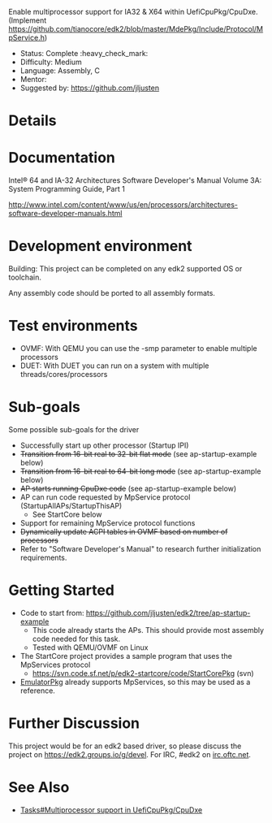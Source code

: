 Enable multiprocessor support for IA32 & X64 within UefiCpuPkg/CpuDxe.  (Implement [[MdePkg/Include/Protocol/MpService.h|https://github.com/tianocore/edk2/blob/master/MdePkg/Include/Protocol/MpService.h]])

* Status: Complete :heavy_check_mark:
* Difficulty: Medium
* Language: Assembly, C
* Mentor:
* Suggested by: [[@jljusten|https://github.com/jljusten]]

= Details =

= Documentation =

Intel® 64 and IA-32 Architectures Software Developer's Manual Volume 3A: System Programming Guide, Part 1

http://www.intel.com/content/www/us/en/processors/architectures-software-developer-manuals.html

= Development environment =
Building: This project can be completed on any edk2 supported OS or toolchain.

Any assembly code should be ported to all assembly formats.

= Test environments =

* OVMF: With QEMU you can use the -smp parameter to enable multiple processors
* DUET: With DUET you can run on a system with multiple threads/cores/processors

= Sub-goals =
Some possible sub-goals for the driver
* Successfully start up other processor (Startup IPI)
* <s>Transition from 16-bit real to 32-bit flat mode</s> (see ap-startup-example below)
* <s>Transition from 16-bit real to 64-bit long mode</s> (see ap-startup-example below)
* <s>AP starts running CpuDxe code</s> (see ap-startup-example below)
* AP can run code requested by MpService protocol (StartupAllAPs/StartupThisAP)
** See StartCore below
* Support for remaining MpService protocol functions
* <s>Dynamically update ACPI tables in OVMF based on number of processors</s>
* Refer to "Software Developer's Manual" to research further initialization requirements.

= Getting Started =
* Code to start from: https://github.com/jljusten/edk2/tree/ap-startup-example
** This code already starts the APs. This should provide most assembly code needed for this task.
** Tested with QEMU/OVMF on Linux
* The StartCore project provides a sample program that uses the MpServices protocol
** https://svn.code.sf.net/p/edk2-startcore/code/StartCorePkg (svn)
* [[EmulatorPkg]] already supports MpServices, so this may be used as a reference.

= Further Discussion =
This project would be for an edk2 based driver, so please discuss the project on [[edk2-devel|https://edk2.groups.io/g/devel]]. For IRC, #edk2 on [http://www.oftc.net irc.oftc.net].

= See Also =
* [[Tasks#Multiprocessor support in UefiCpuPkg/CpuDxe]]

<!-- [[Category:Tasks]] -->